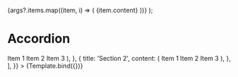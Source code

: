 

<Meta
  title="Patterns/Navigation/Accordion/AccordionMenu"
  component={AccordionMenu}
/>

  <AccordionMenu>
    {args?.items.map((item, i) => (
      <AccordionMenuSection key={i} title={item.title}>
        {item.content}
      </AccordionMenuSection>
    ))}
  </AccordionMenu>
);

# Accordion

<Canvas>
  <Story
    name="AccordionMenu (mobile-only)"
    parameters={{
      viewport: {
        defaultViewport: 'md',
      },
    }}
    args={{
      allowToggle: true,
      items: [
        {
          title: 'Section 1',
          content: (
            <List>
              <ListItem>Item 1</ListItem>
              <ListItem>Item 2</ListItem>
              <ListItem>Item 3</ListItem>
            </List>
          ),
        },
        {
          title: 'Section 2',
          content: (
            <List>
              <ListItem>Item 1</ListItem>
              <ListItem>Item 2</ListItem>
              <ListItem>Item 3</ListItem>
            </List>
          ),
        },
      ],
    }}
  >
    {Template.bind({})}
  </Story>
</Canvas>
